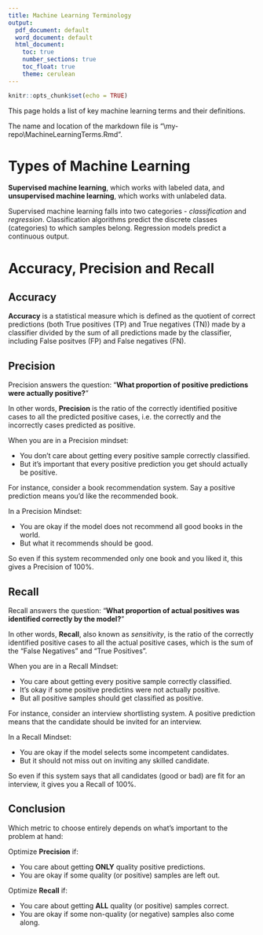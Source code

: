 ```yaml
---
title: Machine Learning Terminology
output:
  pdf_document: default
  word_document: default
  html_document:
    toc: true
    number_sections: true
    toc_float: true
    theme: cerulean
---
```


```r
knitr::opts_chunk$set(echo = TRUE)
```
This page holds a list of key machine learning terms and their definitions.

The name and location of the markdown file is "\\my-repo\\MachineLearningTerms.Rmd".

# Types of Machine Learning

**Supervised machine learning**, which works with labeled data, and **unsupervised machine learning**, which works with unlabeled data.

Supervised machine learning falls into two categories - *classification* and *regression*. Classification algorithms predict the discrete classes (categories) to which samples belong. Regression models predict a continuous output.

# Accuracy, Precision and Recall

## Accuracy

**Accuracy** is a statistical measure which is defined as the quotient of correct predictions (both True positives (TP) and True negatives (TN)) made by a classifier divided by the sum of all predictions made by the classifier, including False positves (FP) and False negatives (FN).

## Precision

Precision answers the question: "**What proportion of positive predictions were actually positive?**"

In other words, **Precision** is the ratio of the correctly identified positive cases to all the predicted positive cases, i.e. the correctly and the incorrectly cases predicted as positive. 

When you are in a Precision mindset:

* You don't care about getting every positive sample correctly classified.
* But it's important that every positive prediction you get should actually be positive.

For instance, consider a book recommendation system. Say a positive prediction means you'd like the recommended book.

In a Precision Mindset:

* You are okay if the model does not recommend all good books in the world.
* But what it recommends should be good.

So even if this system recommended only one book and you liked it, this gives a Precision of 100%.

## Recall

Recall answers the question: "**What proportion of actual positives was identified correctly by the model?**"

In other words, **Recall**, also known as *sensitivity*, is the ratio of the correctly identified positive cases to all the actual positive cases, which is the sum of the "False Negatives" and "True Positives".

When you are in a Recall Mindset:

* You care about getting every positive sample correctly classified.
* It's okay if some positive predictins were not actually positive.
* But all positive samples should get classified as positive.

For instance, consider an interview shortlisting system. A positive prediction means that the candidate should be invited for an interview.

In a Recall Mindset:

* You are okay if the model selects some incompetent candidates.
* But it should not miss out on inviting any skilled candidate.

So even if this system says that all candidates (good or bad) are fit for an interview, it gives you a Recall of 100%.

## Conclusion

Which metric to choose entirely depends on what's important to the problem at hand:

Optimize **Precision** if:

* You care about getting **ONLY** quality positive predictions.
* You are okay if some quality (or positive) samples are left out.

Optimize **Recall** if:

* You care about getting **ALL** quality (or positive) samples correct.
* You are okay if some non-quality (or negative) samples also come along.